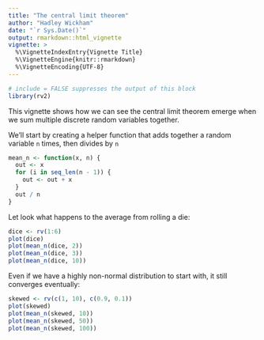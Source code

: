 ---
title: "The central limit theorem"
author: "Hadley Wickham"
date: "`r Sys.Date()`"
output: rmarkdown::html_vignette
vignette: >
  %\VignetteIndexEntry{Vignette Title}
  %\VignetteEngine{knitr::rmarkdown}
  %\VignetteEncoding{UTF-8}
---

```{r, include = FALSE}
# include = FALSE suppresses the output of this block
library(rv2)
```

This vignette shows how we can see the central limit theorem emerge when we sum multiple discrete random variables together.

We'll start by creating a helper function that adds together a random variable `n` times,  then divides by `n`

```{r}
mean_n <- function(x, n) {
  out <- x
  for (i in seq_len(n - 1)) {
    out <- out + x
  }
  out / n
}
```

Let look what happens to the average from rolling a die:

```{r}
dice <- rv(1:6)
plot(dice)
plot(mean_n(dice, 2))
plot(mean_n(dice, 3))
plot(mean_n(dice, 10))
```

Even if we have a highly non-normal distribution to start with, it still converges eventually:

```{r}
skewed <- rv(c(1, 10), c(0.9, 0.1))
plot(skewed)
plot(mean_n(skewed, 10))
plot(mean_n(skewed, 50))
plot(mean_n(skewed, 100))

```
